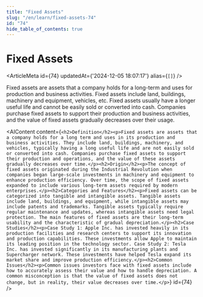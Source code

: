 ```yaml
---
title: "Fixed Assets"
slug: "/en/learn/fixed-assets-74"
id: "74"
hide_table_of_contents: true
---
```



# Fixed Assets

<ArticleMeta id={74} updatedAt={'2024-12-05 18:07:17'} alias={`[]`} />
<div className='border-solid border-b border-t-0 my-4 border-[var(--ifm-color-gray-300)]' />

Fixed assets are assets that a company holds for a long-term and uses for production and business activities. Fixed assets include land, buildings, machinery and equipment, vehicles, etc. Fixed assets usually have a longer useful life and cannot be easily sold or converted into cash. Companies purchase fixed assets to support their production and business activities, and the value of fixed assets gradually decreases over their usage.

<AIContent content={`<h2>Definition</h2><p>Fixed assets are assets that a company holds for a long term and uses in its production and business activities. They include land, buildings, machinery, and vehicles, typically having a long useful life and are not easily sold or converted into cash. Companies purchase fixed assets to support their production and operations, and the value of these assets gradually decreases over time.</p><h2>Origin</h2><p>The concept of fixed assets originated during the Industrial Revolution when companies began large-scale investments in machinery and equipment to enhance production efficiency. Over time, the scope of fixed assets expanded to include various long-term assets required by modern enterprises.</p><h2>Categories and Features</h2><p>Fixed assets can be categorized into tangible and intangible assets. Tangible assets include land, buildings, and equipment, while intangible assets may include patents and trademarks. Tangible assets typically require regular maintenance and updates, whereas intangible assets need legal protection. The main features of fixed assets are their long-term usability and the characteristic of gradual depreciation.</p><h2>Case Studies</h2><p>Case Study 1: Apple Inc. has invested heavily in its production facilities and research centers to support its innovation and production capabilities. These investments allow Apple to maintain its leading position in the technology sector. Case Study 2: Tesla Inc. has invested significantly in its manufacturing plants and Supercharger network. These investments have helped Tesla expand its market share and improve production efficiency.</p><h2>Common Issues</h2><p>Common issues investors face with fixed assets include how to accurately assess their value and how to handle depreciation. A common misconception is that the value of fixed assets does not change, but in reality, their value decreases over time.</p>`} id={74} />
